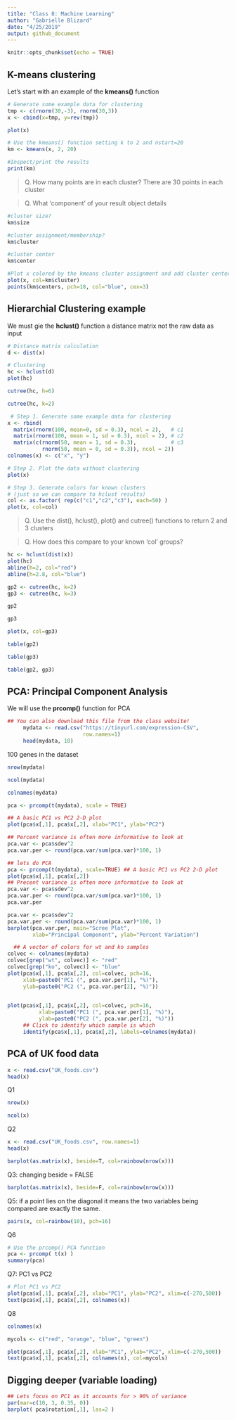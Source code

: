 ```yaml
---
title: "Class 8: Machine Learning"
author: "Gabrielle Blizard"
date: "4/25/2019"
output: github_document
---
```


```r
knitr::opts_chunk$set(echo = TRUE)
```


## K-means clustering

Let's start with an example of the **kmeans()** function

```r
# Generate some example data for clustering
tmp <- c(rnorm(30,-3), rnorm(30,3))
x <- cbind(x=tmp, y=rev(tmp))

plot(x)
```

```r
# Use the kmeans() function setting k to 2 and nstart=20
km <- kmeans(x, 2, 20)
```

```r
#Inspect/print the results
print(km)
```

> Q. How many points are in each cluster?
There are 30 points in each cluster

> Q. What ‘component’ of your result object details

```r
#cluster size?
km$size
```
      
```r
#cluster assignment/membership?
km$cluster
```

```r
#cluster center
km$center
```


```r
#Plot x colored by the kmeans cluster assignment and add cluster centers as blue points
plot(x, col=km$cluster)
points(km$centers, pch=18, col="blue", cex=3)
```


## Hierarchial Clustering example

We must gie the **hclust()** function a distance matrix not the raw data as input

```r
# Distance matrix calculation
d <- dist(x)

# Clustering
hc <- hclust(d)
plot(hc)
```

```r
cutree(hc, h=6)
```

```r
cutree(hc, k=2)
```

 
```r
 # Step 1. Generate some example data for clustering
x <- rbind(
  matrix(rnorm(100, mean=0, sd = 0.3), ncol = 2),   # c1
  matrix(rnorm(100, mean = 1, sd = 0.3), ncol = 2), # c2
  matrix(c(rnorm(50, mean = 1, sd = 0.3),           # c3
           rnorm(50, mean = 0, sd = 0.3)), ncol = 2))
colnames(x) <- c("x", "y")
```

```r
# Step 2. Plot the data without clustering
plot(x)
```

```r
# Step 3. Generate colors for known clusters
# (just so we can compare to hclust results)
col <- as.factor( rep(c("c1","c2","c3"), each=50) )
plot(x, col=col)
```


>Q. Use the dist(), hclust(), plot() and cutree() functions to return 2 and 3 clusters

>Q. How does this compare to your known 'col' groups?

```r
hc <- hclust(dist(x))
plot(hc)
abline(h=2, col="red")
abline(h=2.8, col="blue")
```

```r
gp2 <- cutree(hc, k=2)
gp3 <- cutree(hc, k=3)

```

```r
gp2
```

```r
gp3
```

```r
plot(x, col=gp3)
```

```r
table(gp2)
```

```r
table(gp3)
```

```r
table(gp2, gp3)
```



## PCA: Principal Component Analysis

We will use the **prcomp()** function for PCA

```r
## You can also download this file from the class website!
     mydata <- read.csv("https://tinyurl.com/expression-CSV",
                        row.names=1)
     head(mydata, 10)
```

100 genes in the dataset
```r
nrow(mydata)
```

```r
ncol(mydata)
```

```r
colnames(mydata)
```

```r
pca <- prcomp(t(mydata), scale = TRUE)
```

```r
## A basic PC1 vs PC2 2-D plot
plot(pca$x[,1], pca$x[,2], xlab="PC1", ylab="PC2")
```

```r
## Percent variance is often more informative to look at
pca.var <- pca$sdev^2
pca.var.per <- round(pca.var/sum(pca.var)*100, 1)
```

```r
## lets do PCA
pca <- prcomp(t(mydata), scale=TRUE) ## A basic PC1 vs PC2 2-D plot
plot(pca$x[,1], pca$x[,2])
## Precent variance is often more informative to look at
pca.var <- pca$sdev^2
pca.var.per <- round(pca.var/sum(pca.var)*100, 1)
pca.var.per
```


```r
pca.var <- pca$sdev^2
pca.var.per <- round(pca.var/sum(pca.var)*100, 1)
barplot(pca.var.per, main="Scree Plot",
        xlab="Principal Component", ylab="Percent Variation")
```


```r
  ## A vector of colors for wt and ko samples
colvec <- colnames(mydata)
colvec[grep("wt", colvec)] <- "red"
colvec[grep("ko", colvec)] <- "blue"
plot(pca$x[,1], pca$x[,2], col=colvec, pch=16,
     xlab=paste0("PC1 (", pca.var.per[1], "%)"),
     ylab=paste0("PC2 (", pca.var.per[2], "%)"))
   
```

```r
plot(pca$x[,1], pca$x[,2], col=colvec, pch=16,
          xlab=paste0("PC1 (", pca.var.per[1], "%)"),
          ylab=paste0("PC2 (", pca.var.per[2], "%)"))
     ## Click to identify which sample is which
     identify(pca$x[,1], pca$x[,2], labels=colnames(mydata))
```

## PCA of UK food data

```r
x <- read.csv("UK_foods.csv")
head(x)
```

Q1

```r
nrow(x)
```

```r
ncol(x)
```

Q2

```r
x <- read.csv("UK_foods.csv", row.names=1)
head(x)
```

```r
barplot(as.matrix(x), beside=T, col=rainbow(nrow(x)))
```

Q3: changing beside = FALSE

```r
barplot(as.matrix(x), beside=F, col=rainbow(nrow(x)))
```

Q5: if a point lies on the diagonal it means the two variables being compared are exactly the same.

```r
pairs(x, col=rainbow(10), pch=16)
```

Q6

```r
# Use the prcomp() PCA function 
pca <- prcomp( t(x) )
summary(pca)
```

Q7: PC1 vs PC2

```r
# Plot PC1 vs PC2
plot(pca$x[,1], pca$x[,2], xlab="PC1", ylab="PC2", xlim=c(-270,500))
text(pca$x[,1], pca$x[,2], colnames(x))

```

Q8

```r
colnames(x)
```

```r
mycols <- c("red", "orange", "blue", "green")
```

```r
plot(pca$x[,1], pca$x[,2], xlab="PC1", ylab="PC2", xlim=c(-270,500))
text(pca$x[,1], pca$x[,2], colnames(x), col=mycols)

```


## Digging deeper (variable loading)

```r
## Lets focus on PC1 as it accounts for > 90% of variance 
par(mar=c(10, 3, 0.35, 0))
barplot( pca$rotation[,1], las=2 )

```


















